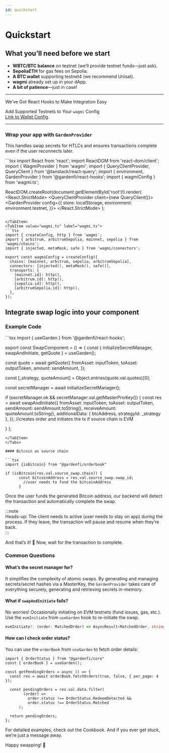 ```yaml
---
id: quickstart
---
```


# Quickstart  

## What you’ll need before we start  

- **WBTC/BTC balance** on testnet (we’ll provide testnet funds—just ask).  
- **SepoliaETH** for gas fees on Sepolia.  
- **A BTC wallet** supporting testnet4 (we recommend Unisat).  
- **wagmi** already set up in your dApp.  
- **A bit of patience**—just in case!  

---

We’ve Got React Hooks to Make Integration Easy  

Add Supported Testnets to Your `wagmi` Config  
[Link to Wallet Config](#).  

---

### Wrap your app with `GardenProvider`  
This handles swap secrets for HTLCs and ensures transactions complete even if the user reconnects later.  

<Tabs>
   <TabItem value="main.tsx" label="main.tsx" default>
```tsx
import React from 'react';
import ReactDOM from 'react-dom/client';
import { WagmiProvider } from 'wagmi';
import { QueryClientProvider, QueryClient } from '@tanstack/react-query';
import { environment, GardenProvider } from '@gardenfi/react-hooks';
import { wagmiConfig } from 'wagmi.ts';

ReactDOM.createRoot(document.getElementById('root')!).render(
  <React.StrictMode>
    <WagmiProvider config={wagmiConfig}>
      <QueryClientProvider client={new QueryClient()}>
        <GardenProvider 
        config={{
                store: localStorage,
                environment: environment.testnet,
              }}>
          <App />
        </GardenProvider>
      </QueryClientProvider>
    </WagmiProvider>
  </React.StrictMode>
);
```

</TabItem> 
<TabItem value="wagmi.ts" label="wagmi.ts">
```tsx
import { createConfig, http } from 'wagmi';
import { arbitrum, arbitrumSepolia, mainnet, sepolia } from 'wagmi/chains';
import { injected, metaMask, safe } from 'wagmi/connectors';

export const wagmiConfig = createConfig({
  chains: [mainnet, arbitrum, sepolia, arbitrumSepolia],
  connectors: [injected(), metaMask(), safe()],
  transports: {
    [mainnet.id]: http(),
    [arbitrum.id]: http(),
    [sepolia.id]: http(),
    [arbitrumSepolia.id]: http(),
  },
});
```
</TabItem>
</Tabs>

## Integrate swap logic into your component  

### Example Code  
<Tabs>
   <TabItem value="swap.tsx" label="swap.tsx" default>
```tsx 
import { useGarden } from '@gardenfi/react-hooks';

export const SwapComponent = () => {
  const { initializeSecretManager, swapAndInitiate, getQuote } = useGarden();

  const quote = await getQuote({
    fromAsset: inputToken,
    toAsset: outputToken,
    amount: sendAmount,
  });

  const [_strategy, quoteAmount] = Object.entries(quote.val.quotes)[0];

  const secretManager = await initializeSecretManager();

  if (secretManager.ok && secretManager.val.getMasterPrivKey()) {
    const res = await swapAndInitiate({
      fromAsset: inputToken,
      toAsset: outputToken,
      sendAmount: sendAmount.toString(),
      receiveAmount: quoteAmount.toString(),
      additionalData: { btcAddress, strategyId: _strategy },
    }); //creates order and initiates the tx if source chain is EVM

  }
};
```
</TabItem>
</Tabs>

#### Bitcoin as source chain

```tsx
import {isBitcoin} from "@gardenfi/orderbook"

if (isBitcoin(res.val.source_swap.chain)) {
      const bitcoinAddress = res.val.source_swap.swap_id;
        //user needs to fund the bitcoinAddress
      }
```

Once the user funds the generated Bitcoin address, our backend will detect the transaction and automatically complete the swap.

:::note  
Heads-up: The client needs to active (user needs to stay on app) during the process. If they leave, the transaction will pause and resume when they’re back.  
:::  

And that’s it! 🎉 Now, wait for the transaction to complete.  

### Common Questions

#### What’s the secret manager for?  
It simplifies the complexity of atomic swaps. By generating and managing secrets/secret hashes via a MasterKey, the `GardenProvider` takes care of everything securely, generating and retrieving secrets in-memory.  

#### What if `swapAndInitiate` fails?  
No worries! Occasionally initiating on EVM testnets (fund issues, gas, etc.). 
Use the `evmInitiate` from `useGarden` hook to re-initiate the swap. 
 
```ts
evmInitiate?: (order: MatchedOrder) => AsyncResult<MatchedOrder, string>;
```

#### How can I check order status?  
You can use the `orderBook` from `useGarden` to fetch order details:  

```tsx
import { OrderStatus } from "@gardenfi/core"
const { orderBook } = useGarden();

const getPendingOrders = async () => {
  const res = await orderBook.fetchOrders(true, false, { per_page: 4 });

  const pendingOrders = res.val.data.filter(
        (order) =>
          order.status !== OrderStatus.RedeemDetected &&
          order.status !== OrderStatus.Matched
      );

  return pendingOrders;
};
```

For detailed examples, check out the Cookbook. And if you ever get stuck, we’re just a message away.

Happy swapping! 🚀